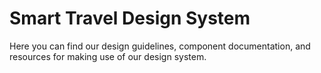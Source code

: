 
<Meta  title="Welcome" />

<Logo />

# Smart Travel Design System

Here you can find our design guidelines, component documentation, and resources for making use of our design system.